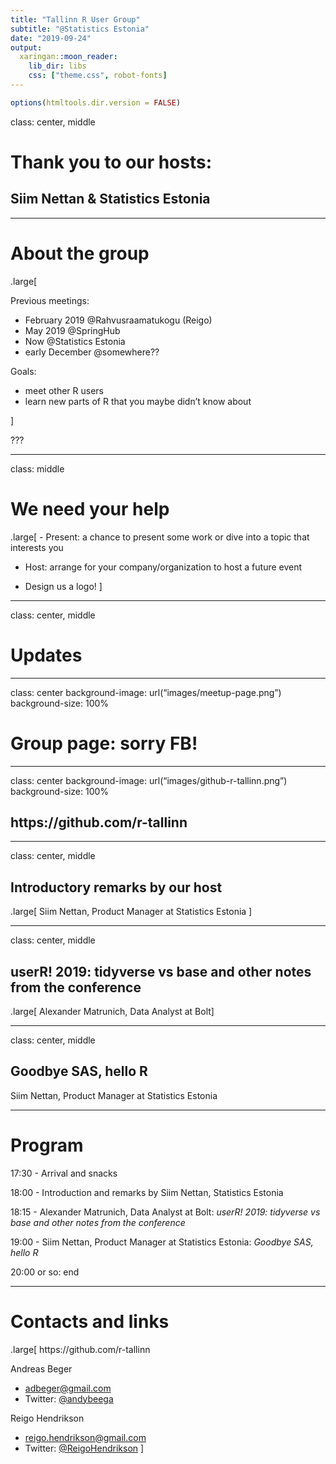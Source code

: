 ```yaml
---
title: "Tallinn R User Group"
subtitle: "@Statistics Estonia"
date: "2019-09-24"
output:
  xaringan::moon_reader:
    lib_dir: libs
    css: ["theme.css", robot-fonts]
---
```


```r
options(htmltools.dir.version = FALSE)
```

class: center, middle

# Thank you to our hosts:

## Siim Nettan & Statistics Estonia

---

# About the group

.large[

Previous meetings:

- February 2019 @Rahvusraamatukogu (Reigo)
- May 2019 @SpringHub
- Now @Statistics Estonia
- early December @somewhere??

Goals:

- meet other R users
- learn new parts of R that you maybe didn't know about

]

???

---

class: middle

# We need your help

.large[
- Present: a chance to present some work or dive into a topic that interests you

- Host: arrange for your company/organization to host a future event

- Design us a logo!
]

---

class: center, middle

# Updates

---

class: center
background-image: url("images/meetup-page.png")
background-size: 100%

# Group page: sorry FB!


---

class: center
background-image: url("images/github-r-tallinn.png")
background-size: 100%

## https://github.com/r-tallinn

---

class: center, middle

## Introductory remarks by our host

.large[ Siim Nettan, Product Manager at Statistics Estonia ]

---

class: center, middle

## userR! 2019: tidyverse vs base and other notes from the conference

.large[  Alexander Matrunich, Data Analyst at Bolt]

---

class: center, middle

## Goodbye SAS, hello R

Siim Nettan, Product Manager at Statistics Estonia

---

# Program

17:30 - Arrival and snacks

18:00 - Introduction and remarks by Siim Nettan, Statistics Estonia

18:15 - Alexander Matrunich, Data Analyst at Bolt: *userR! 2019: tidyverse vs base and other notes from the conference*

19:00 - Siim Nettan, Product Manager at Statistics Estonia: *Goodbye SAS, hello R*

20:00 or so: end

---

# Contacts and links

.large[
https://github.com/r-tallinn

Andreas Beger

- [adbeger@gmail.com](mailto:adbeger+rtallinn@gmail.com)
- Twitter: [@andybeega](https://twitter.com/andybeega)

Reigo Hendrikson

- [reigo.hendrikson@gmail.com](mailto:reigo.hendrikson@gmail.com)
- Twitter: [@ReigoHendrikson](https://twitter.com/ReigoHendrikson)
]
